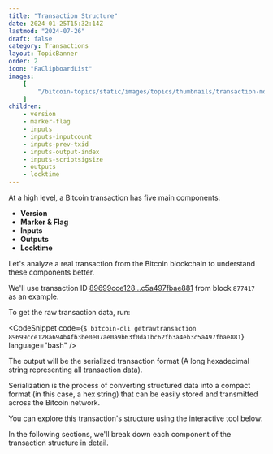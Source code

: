 ```yaml
---
title: "Transaction Structure"
date: 2024-01-25T15:32:14Z
lastmod: "2024-07-26"
draft: false
category: Transactions
layout: TopicBanner
order: 2
icon: "FaClipboardList"
images:
    [
        "/bitcoin-topics/static/images/topics/thumbnails/transaction-module/tx-component.webp"
    ]
children:
    - version
    - marker-flag
    - inputs
    - inputs-inputcount
    - inputs-prev-txid
    - inputs-output-index
    - inputs-scriptsigsize
    - outputs
    - locktime
---
```


At a high level, a Bitcoin transaction has five main components:

-   **Version**
-   **Marker & Flag**
-   **Inputs**
-   **Outputs**
-   **Locktime**

Let's analyze a real transaction from the Bitcoin blockchain to understand these components better.

We'll use transaction ID [89699cce128...c5a497fbae881](https://mempool.space/tx/89699cce128a694b4fb3be0e07ae0a9b63f0da1bc62fb3a4eb3c5a497fbae881) from block `877417` as an example.

To get the raw transaction data, run:

<CodeSnippet
    code={`$ bitcoin-cli getrawtransaction 89699cce128a694b4fb3be0e07ae0a9b63f0da1bc62fb3a4eb3c5a497fbae881`}
    language="bash"
/>

The output will be the serialized transaction format (A long hexadecimal string representing all transaction data).

<CodeSnippet
    code="010000000114e68f759adcfe66c6aa77d38dc0816cbecf3e9e12d76794f3f9e34c9b1a6e5e000000006b483045022100b18dd5124cf2fcd31af3747a55ed941867f781c340007d9d86dae9e04fa8933f02200bdf817b2e6122ba97b8de40541728ead3988df7462241d6ce70e0f6788e126c012102cd3dfbe89ebca9ee2cfeb5d36234c7d33bce1c329f8a0a318271a48fb9d259d2ffffffff0132aa3200000000002251205805e61a8cc830846e039fa137e791c65b489c9083d14d05a26caebb10d9bf7600000000"
    language="text"
    showLineNumbers={false}
/>
<ExpandableAlert title="What is Serialization?" type="info" expandable={false}>
    Serialization is the process of converting structured data into a compact
    format (in this case, a hex string) that can be easily stored and
    transmitted across the Bitcoin network.
</ExpandableAlert>

You can explore this transaction's structure using the interactive tool below:

<TransactionCreation />

In the following sections, we'll break down each component of the transaction structure in detail.

